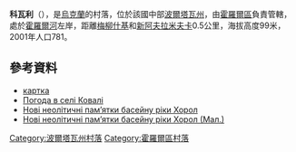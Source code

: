 {{coord|49|48|59|N|33|26|53|E|scale:100000_region:UA|display=title}}

'''科瓦利'''（{{lang-uk|Ковалі}}），是[[烏克蘭|烏克蘭]]的村落，位於該國中部[[波爾塔瓦州|波爾塔瓦州]]，由[[霍羅爾區|霍羅爾區]]負責管轄，處於[[霍羅爾河|霍羅爾河]]左岸，距離[[梅柳什基|梅柳什基]]和[[新阿夫拉米夫卡|新阿夫拉米夫卡]]0.5公里，海拔高度99米，2001年人口781。

==參考資料==
* [http://gska2.rada.gov.ua/pls/z7502/A005?rdat1=25.04.2009&rf7571=26716 картка]{{dead link|date=2018年4月 |bot=InternetArchiveBot |fix-attempted=yes }}
* [http://weather.in.ua/ua/poltavskaja/10847 Погода в селі Ковалі] {{Wayback|url=http://weather.in.ua/ua/poltavskaja/10847 |date=20160305104556 }}
* [http://archaeology.kiev.ua/journal/020301/gaskevich.htm Нові неолітичні пам’ятки басейну ріки Хорол] {{Wayback|url=http://archaeology.kiev.ua/journal/020301/gaskevich.htm |date=20191121212131 }}
* [https://web.archive.org/web/20080605132523/http://archaeology.kiev.ua/journal/020301/fig/Gask2.htm Нові неолітичні пам’ятки басейну ріки Хорол (Мал.)]

{{DEFAULTSORT:Ковалі}}
[[Category:波爾塔瓦州村落|Category:波爾塔瓦州村落]]
[[Category:霍羅爾區村落|Category:霍羅爾區村落]]


{{Poltava-geo-stub}}